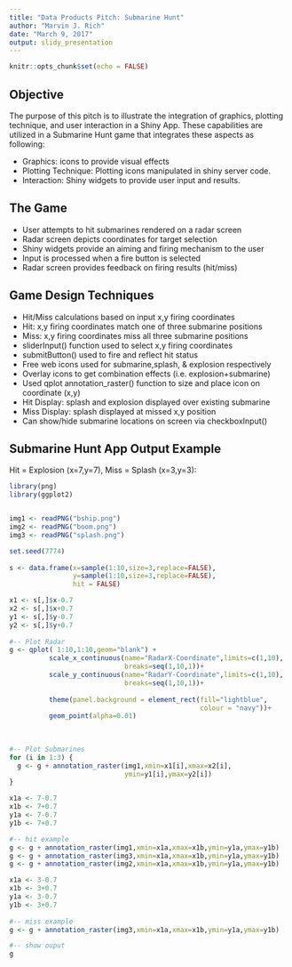 ```yaml
---
title: "Data Products Pitch: Submarine Hunt"
author: "Marvin J. Rich"
date: "March 9, 2017"
output: slidy_presentation
---
```


```r
knitr::opts_chunk$set(echo = FALSE)
```
## Objective
The purpose of this pitch is to illustrate the integration of graphics, plotting technique, and user interaction in a Shiny App. These capabilities are utilized in a Submarine Hunt game that integrates these aspects as following:   

- Graphics: icons to provide visual effects
- Plotting Technique: Plotting icons manipulated in shiny server code.
- Interaction: Shiny widgets to provide user input and results.  

## The Game

- User attempts to hit submarines rendered on a radar screen
- Radar screen depicts coordinates for target selection
- Shiny widgets provide an aiming and firing mechanism to the user
- Input is processed when a fire button is selected
- Radar screen provides feedback on firing results (hit/miss)

## Game Design Techniques

- Hit/Miss calculations based on input x,y firing coordinates
- Hit: x,y firing coordinates match one of three submarine positions
- Miss: x,y firing coordinates miss all three submarine positions
- sliderInput() function used to select x,y firing coordinates
- submitButton() used to fire and reflect hit status
- Free web icons used for submarine,splash, & explosion respectively
- Overlay icons to get combination effects (i.e. explosion+submarine)
- Used qplot annotation_raster() function to size and place icon on coordinate (x,y)
- Hit Display: splash and explosion displayed over existing submarine 
- Miss Display: splash displayed at missed x,y position
- Can show/hide submarine locations on screen via checkboxInput()

## Submarine Hunt App Output Example  

Hit = Explosion (x=7,y=7), Miss = Splash (x=3,y=3):

```r
library(png)
library(ggplot2)


img1 <- readPNG("bship.png")
img2 <- readPNG("boom.png")
img3 <- readPNG("splash.png")

set.seed(7774)
  
s <- data.frame(x=sample(1:10,size=3,replace=FALSE),
                y=sample(1:10,size=3,replace=FALSE),
                hit = FALSE)

x1 <- s[,]$x-0.7
x2 <- s[,]$x+0.7
y1 <- s[,]$y-0.7
y2 <- s[,]$y+0.7
      
#-- Plot Radar       
g <- qplot( 1:10,1:10,geom="blank") + 
          scale_x_continuous(name="RadarX-Coordinate",limits=c(1,10),
                             breaks=seq(1,10,1))+
          scale_y_continuous(name="RadarY-Coordinate",limits=c(1,10),
                             breaks=seq(1,10,1))+
        
          theme(panel.background = element_rect(fill="lightblue",
                                                colour = "navy"))+
          geom_point(alpha=0.01)
    
     
      
#-- Plot Submarines        
for (i in 1:3) {
  g <- g + annotation_raster(img1,xmin=x1[i],xmax=x2[i],
                             ymin=y1[i],ymax=y2[i]) 
}

x1a <- 7-0.7
x1b <- 7+0.7
y1a <- 7-0.7
y1b <- 7+0.7

#-- hit example
g <- g + annotation_raster(img1,xmin=x1a,xmax=x1b,ymin=y1a,ymax=y1b)
g <- g + annotation_raster(img3,xmin=x1a,xmax=x1b,ymin=y1a,ymax=y1b)
g <- g + annotation_raster(img2,xmin=x1a,xmax=x1b,ymin=y1a,ymax=y1b)

x1a <- 3-0.7
x1b <- 3+0.7
y1a <- 3-0.7
y1b <- 3+0.7
                          
#-- miss example
g <- g + annotation_raster(img3,xmin=x1a,xmax=x1b,ymin=y1a,ymax=y1b)

#-- show ouput                    
g   
 
```



